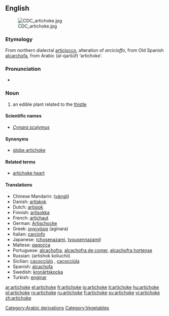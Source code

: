 {{see|Jerusalem artichoke}}
{{wikipedia}}
==English==
[[Image:CDC_artichoke.jpg|right]]
===Etymology===
From northern {{It.}} dialectal [[articiocco]], alteration of ''arcicioffo'', from Old Spanish [[alcarchofa]], from Arabic {{ARchar|[[قرشوف|القرشوف]]}} (al-qaršūf) ‘artichoke’.  [[Category:Arabic derivations]]

===Pronunciation===
*{{audio|en-us-artichoke.ogg|Audio (US)}}


===Noun===
{{en-noun}}
#an edible plant related to the [[thistle]]

[[Category:Vegetables]]

====Scientific names====
*''[[Cynara scolymus]]''

====Synonyms====
*[[globe artichoke]]

====Related terms====
*[[artichoke heart]]

====Translations====
{{top}}
*Chinese Mandarin: {{zh-ts|洋薊|洋蓟}} ([[yángjì]])
*Danish: [[artiskok]]
*Dutch: [[artisjok]] {{m}}
*Finnish: [[artisokka]]
*French: [[artichaut]] {{m}}
*German: [[Artischocke]] {{f}}
*Greek: [[αγκινάρα]] (aginara) {{f}}
*Italian: [[carciofo]] {{m}}
*Japanese: ([[chosenazami]], [[tyousennazami]])
*Maltese: [[qaqoċċa]]
*Portuguese: [[alcachofra]], [[alcachofra de comer]], [[alcachofra hortense]]
*Russian: (artishok koliuchii)
*Sicilian: [[cacocciùlo]] {{m}}, [[cacocciùla]] {{f}}
*Spanish: [[alcachofa]] {{f}}
*Swedish: [[kronärtskocka]]
*Turkish: [[enginar]]
{{bottom}}

[[ar:artichoke]]
[[el:artichoke]]
[[fr:artichoke]]
[[io:artichoke]]
[[it:artichoke]]
[[hu:artichoke]]
[[pl:artichoke]]
[[ro:artichoke]]
[[ru:artichoke]]
[[fi:artichoke]]
[[sv:artichoke]]
[[vi:artichoke]]
[[zh:artichoke]]